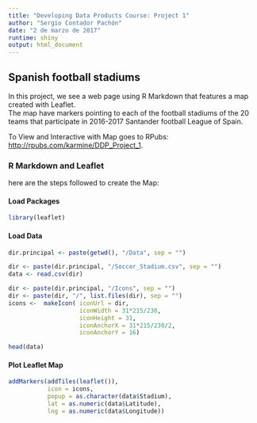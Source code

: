 ```yaml
---
title: "Developing Data Products Course: Project 1"
author: "Sergio Contador Pachón"
date: "2 de marzo de 2017"
runtime: shiny
output: html_document
---
```


## Spanish football stadiums

In this project, we see a web page using R Markdown that features a map created with Leaflet.  
The map have markers pointing to each of the football stadiums of the 20 teams 
that participate in 2016-2017 Santander football League of Spain.

To View and Interactive with Map goes to RPubs: <http://rpubs.com/karmine/DDP_Project_1>.


### R Markdown and Leaflet
here are the steps followed to create the Map:  

#### Load Packages
```r
library(leaflet)
```

#### Load Data
```r
dir.principal <- paste(getwd(), "/Data", sep = "")

dir <- paste(dir.principal, "/Soccer_Stadium.csv", sep = "")
data <- read.csv(dir)

dir <- paste(dir.principal, "/Icons", sep = "")
dir <- paste(dir, "/", list.files(dir), sep = "")
icons <-  makeIcon( iconUrl = dir, 
                    iconWidth = 31*215/230, 
                    iconHeight = 31,
                    iconAnchorX = 31*215/230/2, 
                    iconAnchorY = 16)

head(data)
```

#### Plot Leaflet Map 
```r
addMarkers(addTiles(leaflet()), 
           icon = icons, 
           popup = as.character(data$Stadium), 
           lat = as.numeric(data$Latitude), 
           lng = as.numeric(data$Longitude))
```

